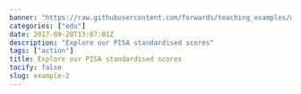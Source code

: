 ```yaml
---
banner: "https://raw.githubusercontent.com/forwards/teaching_examples/master/Melb_ChooseMATH/foRwards%20Girls%20Coding%20Workshop/images/fdb1.png"
categories: ["edu"]
date: 2017-09-20T13:07:01Z
description: "Explore our PISA standardised scores"
tags: ["action"]
title: Explore our PISA standardised scores
tocify: false
slug: example-2
---
```

